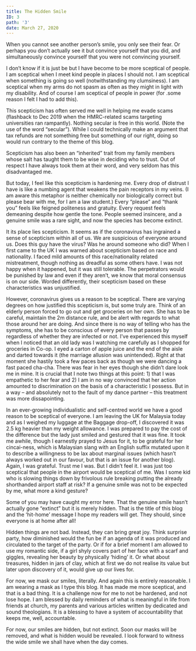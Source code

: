 ---
title: The Hidden Smile
ID: 3
path: '3'
date: March 27, 2020
---

When you cannot see another person’s smile, you only see their fear. Or perhaps you don’t actually see it but convince yourself that you did, and simultaneously convince yourself that you were not convincing yourself.

I don’t know if it is just be but I have become to be more sceptical of people. I am sceptical when I meet kind people in places I should not. I am sceptical when something is going so well (notwithstanding my clumsiness). I am sceptical when my arms do not spasm as often as they might in light with my disability. And of course I am sceptical of people in power (for .some reason I felt I had to add this).

This scepticism has often served me well in helping me evade scams (flashback to Dec 2019 when the HMRC-related scams targeting universities ran rampantly). Nothing secular is free in this world. (Note the use of the word “secular”). While I could technically make an argument that tax refunds are not something free but something of our right, doing so would run contrary to the theme of this blog.

Scepticism has also been an “inherited” trait from my family members whose salt has taught them to be wise in deciding who to trust. Out of respect I have always took them at their word, and very seldom has this disadvantaged me.

But today, I feel like this scepticism is hardening me. Every drop of distrust I have is like a numbing agent that weakens the pain receptors in my veins. (I am aware this metaphor is neither chemically nor biologically correct but please bear with me, for I am a law student.) Every “please” and “thank you” feels like feigned politeness and gratuity. Every request feels demeaning despite how gentle the tone. People seemed insincere, and a genuine smile was a rare sight, and now the species has become extinct.

It its place lies scepticism. It seems as if the coronavirus has ingrained a sense of scepticism within all of us. We are suspicious of everyone around us. Does this guy have the virus? Was he around someone who did? When I first came to the UK I was warned about scepticism based on race and nationality. I faced mild amounts of this race/nationality related mistreatment, though nothing as dreadful as some others have. I was not happy when it happened, but it was still tolerable. The perpetrators would be punished by law and even if they aren’t, we know that moral consensus is on our side. Worded differently, their scepticism based on these characteristics was unjustified.

However, coronavirus gives us a reason to be sceptical. There are varying degrees on how justified this scepticism is, but some truly are. Think of an elderly person forced to go out and get groceries on her own. She has to be careful, maintain the 2m distance rule, and be alert with regards to what those around her are doing. And since there is no way of telling who has the symptoms, she has to be conscious of every person that passes by regardless of whether they are infected or not. I’ve experienced this myself when I noticed that an old lady was I watching me carefully as I shopped for groceries in Co-op. I eyed a carton of apple juice and the end of the aisle and darted towards it (the marriage allusion was unintended). Right at that moment she hastily took a few paces back as though we were dancing a fast paced cha-cha. There was fear in her eyes though she didn’t dare look me in mine. It is crucial that I note two things at this point: 1) that I was empathetic to her fear and 2) I am in no way convinced that her action amounted to discrimination on the basis of a characteristic I possess. But in a way – and absolutely not to the fault of my dance partner – this treatment was more dissapointing.

In an ever-growing individualistic and self-centred world we have a good reason to be sceptical of everyone. I am leaving the UK for Malaysia today and as I weighed my luggage at the Baggage drop-off, I discovered it was 2.5 kg heavier than my weight allowance. I was prepared to pay the cost of the difference but the lady just smiled and gestured that it was fine. It took me awhile, though I earnestly prayed to Jesus for it, to be grateful for her cincai-ness, which is Malaysian slang with an English suffix mutated upon it to describe a willingness to be lax about marginal issues (which hasn’t always worked out in our favour, but that is an issue for another blog). Again, I was grateful. Trust me I was. But I didn’t feel it. I was just too sceptical that people in the airport would be sceptical of me. Was I some kid who is slowing things down by frivolous rule breaking putting the already shorthanded airport staff at risk? If a genuine smile was not to be expected by me, what more a kind gesture?

Some of you may have caught my error here. That the genuine smile hasn’t actually gone “extinct” but it is merely hidden. That is the title of this blog and the ‘hit-home’ message I hope my readers will get. They should, since everyone is at home after all!

Hidden things are not bad. Instead, they can bring great joy. Think surprise party, how diminished would the fun be if an agenda of it was produced and circulated to the target of the party. Or if for a brief moment I am allowed to use my romantic side, if a girl shyly covers part of her face with a scarf and giggles, revealing her beauty by physically ‘hiding’ it. Or what about treasures, hidden in jars of clay, which at first we do not realise its value but later upon discovery of it, would give up our lives for.

For now, we mask our smiles, literally. And again this is entirely reasonable. I am wearing a mask as I type this blog. It has made me more sceptical, and that is a bad thing. It is a challenge now for me to not be hardened, and not lose hope. I am blessed by daily reminders of what is meaningful in life from friends at church, my parents and various articles written by dedicated and sound theologians. It is a blessing to have a system of accountability that keeps me, well, accountable.

For now, our smiles are hidden, but not extinct. Soon our masks will be removed, and what is hidden would be revealed. I look forward to witness the wide smile we shall have when the day comes.

